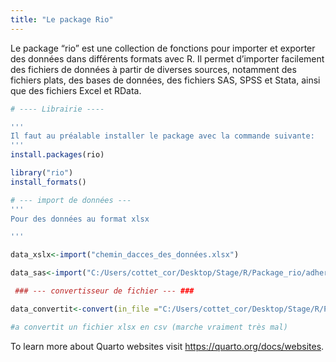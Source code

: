 ```yaml
---
title: "Le package Rio"
---
```

Le package "rio" est une collection de fonctions pour importer et exporter des données dans différents formats avec R. Il permet d'importer facilement des fichiers de données à partir de diverses sources, notamment des fichiers plats, des bases de données, des fichiers SAS, SPSS et Stata, ainsi que des fichiers Excel et RData.
```r


# ---- Librairie ---- 

'''
Il faut au préalable installer le package avec la commande suivante:
'''
install.packages(rio)

library("rio")
install_formats()

# --- import de données --- 
'''
Pour des données au format xlsx

'''

data_xslx<-import("chemin_dacces_des_données.xlsx") 

data_sas<-import("C:/Users/cottet_cor/Desktop/Stage/R/Package_rio/adherent.sas7bdat") #on garde les bons formats

 ### --- convertisseur de fichier --- ###

data_convertit<-convert(in_file ="C:/Users/cottet_cor/Desktop/Stage/R/Package_rio/election_leg.xlsx", out_file = "C:/Users/cottet_cor/Desktop/Stage/R/Package_rio/election_leg.csv")

#a convertit un fichier xlsx en csv (marche vraiment très mal)

```

To learn more about Quarto websites visit <https://quarto.org/docs/websites>.
